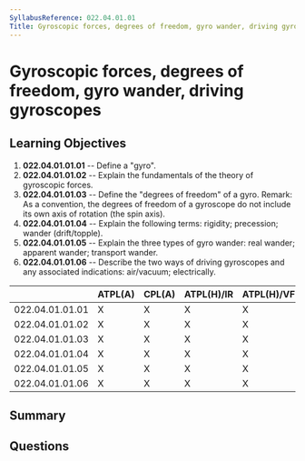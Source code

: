 ```yaml
---
SyllabusReference: 022.04.01.01
Title: Gyroscopic forces, degrees of freedom, gyro wander, driving gyroscopes
---
```


# Gyroscopic forces, degrees of freedom, gyro wander, driving gyroscopes

## Learning Objectives

1. **022.04.01.01.01** -- Define a "gyro".
2. **022.04.01.01.02** -- Explain the fundamentals of the theory of gyroscopic
   forces.
3. **022.04.01.01.03** -- Define the "degrees of freedom" of a gyro. Remark: As a
   convention, the degrees of freedom of a gyroscope do not include its own axis
   of rotation (the spin axis).
4. **022.04.01.01.04** -- Explain the following terms: rigidity; precession;
   wander (drift/topple).
5. **022.04.01.01.05** -- Explain the three types of gyro wander: real wander;
   apparent wander; transport wander.
6. **022.04.01.01.06** -- Describe the two ways of driving gyroscopes and any
   associated indications: air/vacuum; electrically.

|                 | ATPL(A) | CPL(A) | ATPL(H)/IR | ATPL(H)/VFR | CPL(H) | IR  | CBIR(A) |
| --------------- | ------- | ------ | ---------- | ----------- | ------ | --- | ------- |
| 022.04.01.01.01 | X       | X      | X          | X           | X      | X   | X       |
| 022.04.01.01.02 | X       | X      | X          | X           | X      | X   | X       |
| 022.04.01.01.03 | X       | X      | X          | X           | X      | X   | X       |
| 022.04.01.01.04 | X       | X      | X          | X           | X      | X   |         |
| 022.04.01.01.05 | X       | X      | X          | X           | X      | X   |         |
| 022.04.01.01.06 | X       | X      | X          | X           | X      | X   | X       |

## Summary

## Questions
